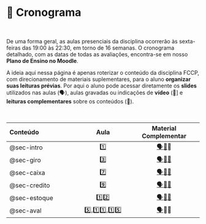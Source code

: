 # 📅 Cronograma {#sec-schedule .unnumbered .unlisted}

<br>

De uma forma geral, as aulas presenciais da disciplina ocorrerão às sexta-feiras das 19:00 às 22:30, em torno de 16 semanas. O cronograma detalhado, com as datas de todas as avaliações, encontra-se em nosso **Plano de Ensino no Moodle**.

A ideia aqui nessa página é apenas roterizar o conteúdo da disciplina FCCP, com direcionamento de materiais suplementares, para o aluno **organizar suas leituras prévias**. Por aqui o aluno pode acessar diretamente os **slides** utilizados nas aulas (🗣️), aulas gravadas ou indicações de **vídeo** (🎥\] e **leituras complementares** sobre os conteúdos (📓).

<br>

| Conteúdo | Aula | Material Complementar |
|:--------------------------|:-----------------:|:-------------------------:|
| @sec-intro | 1️⃣ | [🗣](/resources/01-intro-ppt.html)[🎥](https://www.youtube.com/live/OCt4f9IdO6U)📓 |
| @sec-giro | 3️⃣ | [🗣](/resources/giro-ppt.html)[🎥](https://youtu.be/p2tTUL2QILo?si=m4GFKwyvEaDLkMpJ)[📓](https://journalppc.com/RPPC/article/view/1229) |
| @sec-caixa | 7️⃣ | [🗣](/resources/caixa-ppt.html)[🎥](https://youtu.be/CjIFO_G76Po?si=mpfl8y-QNR5JB-TQ)[📓](https://ojs.unifor.br/rca/article/view/394) |
| @sec-credito | 9️⃣ | [🗣](resources/04-credito-ppt.html)[🎥](https://youtu.be/-K88ewqeV2U?si=0RFDrt-TtWLyvGSE)[📓](https://www.researchgate.net/publication/273491445_Decisoes_de_Credito_em_Situacoes_de_Risco_Uma_Aplicacao_Pratica_do_Metodo_de_Monte_Carlo) |
| @sec-estoque | 1️⃣2️⃣ | [🗣](resources/05-estoque-ppt.html)[🎥](https://youtu.be/YaK1eUuLUXk?si=Z-794zw_Vu0pHaxW)[📓](https://www.researchgate.net/publication/281934935_Avaliando_o_Risco_na_Gestao_Financeira_de_Estoques) |
| @sec-aval | 5️⃣,1️⃣1️⃣,1️⃣5️⃣ | [🗣](/resources/teorias-ppt.html)🎥📓 |
